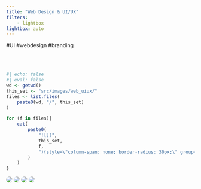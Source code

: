 ```yaml
---
title: "Web Design & UI/UX"
filters:
    - lightbox
lightbox: auto
---
```


#UI #webdesign #branding

<br/><br/>

::: gallery

::: column-page

```r
#| echo: false
#| eval: false
wd <- getwd()
this_set <- "src/images/web_uiux/"
files <- list.files(
    paste0(wd, "/", this_set)
)

for (f in files){
    cat(
        paste0(
            "![](",
            this_set,
            f,
            "){style=\"column-span: none; border-radius: 30px;\" group=\"my-gallery\"}\n"
        )
    )
}
```


![](src/images/web_uiux/25daysofcelebrity_landingpage.jpg){style="column-span: none; border-radius: 30px;" group="my-gallery"}
![](src/images/web_uiux/3ag_website.jpg){style="column-span: none; border-radius: 30px;" group="my-gallery"}
![](src/images/web_uiux/fortiq_website.jpg){style="column-span: none; border-radius: 30px;" group="my-gallery"}
![](src/images/web_uiux/mimikwebsite.jpg){style="column-span: none; border-radius: 30px;" group="my-gallery"}


:::

:::
